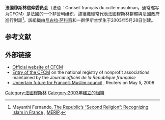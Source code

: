 '''法国穆斯林信仰委员会'''（法语：Conseil français du culte musulman，通常缩写为CFCM）是法國的一个非营利组织，該組織經常代表法國穆斯林群體與法國政府進行對話<ref name="merip">Mayanthi Fernando, [http://www.merip.org/mer/mer235/fernando.html The Republic’s “Second Religion”: Recognizing Islam in France] {{Webarchive|url=https://web.archive.org/web/20171226130445/http://www.merip.org/mer/mer235/fernando.html |date=2017-12-26 }}, [[MERIP|MERIP]].</ref>。該組織由[[尼古拉·萨科奇|尼古拉·萨科奇]]和一群伊斯兰学生于2003年5月28日创建。

== 参考文献 ==
{{Reflist}}

== 外部链接 ==
* [https://web.archive.org/web/20160320065130/http://www.lecfcm.fr/ Official website of CFCM]
* [http://www.journal-officiel.gouv.fr/association/index.php?ACTION=Rechercher&HI_PAGE=1&HI_COMPTEUR=0&original_method=get&WHAT=culte+musulman&JTH_ID=&JAN_BD_CP=75013&JRE_ID=&JAN_LIEU_DECL=&JTY_ID=&JPA_D_D=07%2F06%2F2003&JPA_D_F=07%2F06%2F2003 Entry of the CFCM] {{Wayback|url=http://www.journal-officiel.gouv.fr/association/index.php?ACTION=Rechercher&HI_PAGE=1&HI_COMPTEUR=0&original_method=get&WHAT=culte+musulman&JTH_ID=&JAN_BD_CP=75013&JRE_ID=&JAN_LIEU_DECL=&JTY_ID=&JPA_D_D=07%2F06%2F2003&JPA_D_F=07%2F06%2F2003 |date=20190912134628 }} on the national registry of nonprofit associations maintained by the ''Journal officiel de la République française''
* [http://blogs.reuters.com/faithworld/2008/05/05/uncertain-future-for-frances-muslim-council/ Uncertain future for France’s Muslim council] {{Wayback|url=http://blogs.reuters.com/faithworld/2008/05/05/uncertain-future-for-frances-muslim-council/ |date=20080516192843 }}, Reuters on May 5, 2008

[[Category:法國穆斯林|Category:法國穆斯林]]
[[Category:2003年建立的組織|Category:2003年建立的組織]]